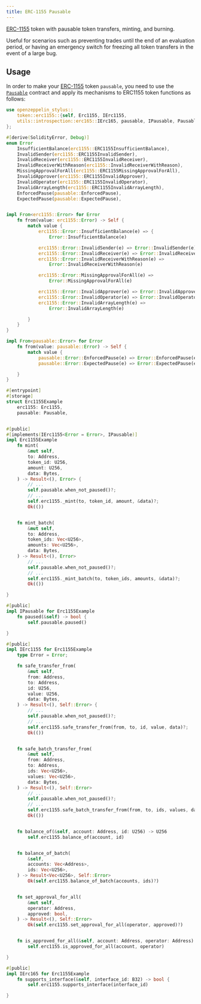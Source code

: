 ```yaml
---
title: ERC-1155 Pausable
---
```


[ERC-1155](erc1155) token with pausable token transfers, minting, and burning.

Useful for scenarios such as preventing trades until the end of an evaluation period, or having an emergency switch for freezing all token transfers in the event of a large bug.

## Usage

In order to make your [ERC-1155](erc1155) token `pausable`, you need to use the [`Pausable`](https://docs.rs/openzeppelin-stylus/0.3.0-alpha.1/openzeppelin_stylus/utils/pausable/index.html) contract and apply its mechanisms to ERC1155 token functions as follows:

```rust
use openzeppelin_stylus::
    token::erc1155::{self, Erc1155, IErc1155,
    utils::introspection::erc165::IErc165, pausable, IPausable, Pausable,
};

#[derive(SolidityError, Debug)]
enum Error
    InsufficientBalance(erc1155::ERC1155InsufficientBalance),
    InvalidSender(erc1155::ERC1155InvalidSender),
    InvalidReceiver(erc1155::ERC1155InvalidReceiver),
    InvalidReceiverWithReason(erc1155::InvalidReceiverWithReason),
    MissingApprovalForAll(erc1155::ERC1155MissingApprovalForAll),
    InvalidApprover(erc1155::ERC1155InvalidApprover),
    InvalidOperator(erc1155::ERC1155InvalidOperator),
    InvalidArrayLength(erc1155::ERC1155InvalidArrayLength),
    EnforcedPause(pausable::EnforcedPause),
    ExpectedPause(pausable::ExpectedPause),


impl From<erc1155::Error> for Error
    fn from(value: erc1155::Error) -> Self {
        match value {
            erc1155::Error::InsufficientBalance(e) => {
                Error::InsufficientBalance(e)

            erc1155::Error::InvalidSender(e) => Error::InvalidSender(e),
            erc1155::Error::InvalidReceiver(e) => Error::InvalidReceiver(e),
            erc1155::Error::InvalidReceiverWithReason(e) =>
                Error::InvalidReceiverWithReason(e)

            erc1155::Error::MissingApprovalForAll(e) =>
                Error::MissingApprovalForAll(e)

            erc1155::Error::InvalidApprover(e) => Error::InvalidApprover(e),
            erc1155::Error::InvalidOperator(e) => Error::InvalidOperator(e),
            erc1155::Error::InvalidArrayLength(e) =>
                Error::InvalidArrayLength(e)

        }
    }
}

impl From<pausable::Error> for Error
    fn from(value: pausable::Error) -> Self {
        match value {
            pausable::Error::EnforcedPause(e) => Error::EnforcedPause(e),
            pausable::Error::ExpectedPause(e) => Error::ExpectedPause(e),

    }
}

#[entrypoint]
#[storage]
struct Erc1155Example
    erc1155: Erc1155,
    pausable: Pausable,


#[public]
#[implements(IErc1155<Error = Error>, IPausable)]
impl Erc1155Example
    fn mint(
        &mut self,
        to: Address,
        token_id: U256,
        amount: U256,
        data: Bytes,
    ) -> Result<(), Error> {
        // ...
        self.pausable.when_not_paused()?;
        // ...
        self.erc1155._mint(to, token_id, amount, &data)?;
        Ok(())


    fn mint_batch(
        &mut self,
        to: Address,
        token_ids: Vec<U256>,
        amounts: Vec<U256>,
        data: Bytes,
    ) -> Result<(), Error>
        // ...
        self.pausable.when_not_paused()?;
        // ...
        self.erc1155._mint_batch(to, token_ids, amounts, &data)?;
        Ok(())

}

#[public]
impl IPausable for Erc1155Example
    fn paused(&self) -> bool {
        self.pausable.paused()

}

#[public]
impl IErc1155 for Erc1155Example
    type Error = Error;

    fn safe_transfer_from(
        &mut self,
        from: Address,
        to: Address,
        id: U256,
        value: U256,
        data: Bytes,
    ) -> Result<(), Self::Error> {
        // ...
        self.pausable.when_not_paused()?;
        // ...
        self.erc1155.safe_transfer_from(from, to, id, value, data)?;
        Ok(())


    fn safe_batch_transfer_from(
        &mut self,
        from: Address,
        to: Address,
        ids: Vec<U256>,
        values: Vec<U256>,
        data: Bytes,
    ) -> Result<(), Self::Error>
        // ...
        self.pausable.when_not_paused()?;
        // ...
        self.erc1155.safe_batch_transfer_from(from, to, ids, values, data)?;
        Ok(())


    fn balance_of(&self, account: Address, id: U256) -> U256
        self.erc1155.balance_of(account, id)


    fn balance_of_batch(
        &self,
        accounts: Vec<Address>,
        ids: Vec<U256>,
    ) -> Result<Vec<U256>, Self::Error>
        Ok(self.erc1155.balance_of_batch(accounts, ids)?)


    fn set_approval_for_all(
        &mut self,
        operator: Address,
        approved: bool,
    ) -> Result<(), Self::Error>
        Ok(self.erc1155.set_approval_for_all(operator, approved)?)


    fn is_approved_for_all(&self, account: Address, operator: Address) -> bool
        self.erc1155.is_approved_for_all(account, operator)

}

#[public]
impl IErc165 for Erc1155Example
    fn supports_interface(&self, interface_id: B32) -> bool {
        self.erc1155.supports_interface(interface_id)

}
```
